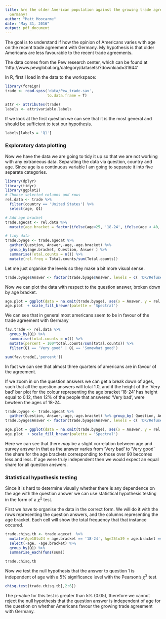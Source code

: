 ---
title: Are the older American population against the growing trade agreement with
  Germany?
author: "Matt Moocarme"
date: "May 31, 2016"
output: pdf_document
---

The goal is to understand if how the opinion of Americans varies with age on the recent trade agreement with Germany. My hypothesis is that older Americans are less favourable to the recent trade agreements.

The data comes from the Pew research center, which can be found at 'http://www.pewglobal.org/category/datasets/?download=31944' 

In R, first I load in the data to the workspace:
```{r , warning=FALSE}
library(foreign)
trade <- read.spss('data/Pew_trade.sav', 
                   to.data.frame = T)

attr <- attributes(trade)
labels <- attr$variable.labels
```


If we look at the first question we can see that it is the most general and should be sufficient to test our hypothesis.

```{r}
labels[labels = 'Q1']
```

### Exploratory data plotting

Now we have the data we are going to tidy it up so that we are not working with any extraneous data. Separating the data via question, country and age. Since age is a continuous variable I am going to separate it into five separate categories.
```{r, warning = F, message = F}
library(dplyr)
library(tidyr)
library(ggplot2)
# Choose selected columns and rows
rel.data <- trade %>% 
  filter(country == 'United States') %>% 
  select(age, Q1) 

# Add age bracket
trade.agecat <- rel.data %>% 
  mutate(age.bracket = factor(ifelse(age<25, '18-24', ifelse(age < 40, '25-39', ifelse(age < 60, '40-59', ifelse(age < 80, '60-79', 'Over 80'))))))

# tidy data
trade.byage <- trade.agecat %>% 
  gather(Question, Answer,-age,-age.bracket) %>% 
  group_by(age.bracket, Question, Answer ) %>% 
  summarise(Total.counts = n()) %>% 
  mutate(rel.freq = Total.counts/sum(Total.counts))
```

Let me just organise the levels so they make a bit more visual sense.
```{r}
trade.byage$Answer <- factor(trade.byage$Answer, levels = c( 'DK/Refused', 'Very bad', 'Somewhat bad', 'Somewhat good','Very good'))
```

Now we can plot the data with respect to the question answer, broken down by age bracket. 
```{r}
age.plot = ggplot(data = na.omit(trade.byage), aes(x = Answer, y = rel.freq, fill = age.bracket)) + geom_bar(stat = 'identity')
age.plot  + scale_fill_brewer(palette = 'Spectral')
```

We can see that in general most americans seem to be in favour of the trade agreement with Germany
```{r}
fav.trade <- rel.data %>% 
  group_by(Q1) %>% 
  summarise(total.counts = n()) %>% 
  mutate(percent = 100*total.counts/sum(total.counts)) %>% 
  filter(Q1 == 'Very good' | Q1 == 'Somewhat good')

sum(fav.trade[,'percent'])
```
In fact we can see that almost three quarters of americans are in favour of the agreement.


If we zoom in on the question answers we can get a break down of ages, such that all the question answers will total 1.0, and if the height of the 'Very bad' bar plot for the colour representing the age bracket '18-24' has height equal to 0.12, then 12% of the people that answered 'Very bad', were bewteen the ages of 18-24.

```{r}
trade.byage <- trade.agecat %>%  
  gather(Question, Answer,-age,-age.bracket) %>% group_by( Question, Answer, age.bracket ) %>% summarise(Total.counts = n()) %>% mutate(rel.freq = Total.counts/sum(Total.counts))
trade.byage$Answer <- factor(trade.byage$Answer, levels = c( 'DK/Refused', 'Very bad', 'Somewhat good', 'Somewhat bad','Very good'))

age.plot = ggplot(data = na.omit(trade.byage), aes(x = Answer, y = rel.freq, fill = age.bracket)) + geom_bar(stat = 'identity')
age.plot  + scale_fill_brewer(palette = 'Spectral')

```


Here we can see that there *may* be a slight correlation between age and survey answer in that as the answer varies from 'Very bad' to 'Very good' the share for the age brackets corresponding to those over 60 becomes less and less. If age were truly independent then we would expect an equal share for all question answers.

### Statistical hypothesis testing
Since it is hard to determine visually whether there is any dependence on the age with the question answer we can use statistical hypothesis testing in the form of a $\chi^2$ test. 

First we have to organise the data in the correct form. We will do it with the rows representing the question answers, and the columns representing the age bracket. Each cell will show the total frequency that that instance occured.
```{r, warning = F}

trade.chisq.tb <- trade.agecat  %>% 
  mutate(Age18to24 = age.bracket == '18-24', Age25to39 = age.bracket == '25-39', Age40to59 = age.bracket == '40-59', Age60to79 = age.bracket == '60-79', Age80plus = age.bracket == 'Over 80') %>% 
  select(-age, -age.bracket) %>% 
  group_by(Q1) %>% 
  summarise_each(funs(sum))

trade.chisq.tb
```
Now we test the null hypothesis that the answer to question 1 is independent of age with a 5% significance level with the Pearson's $\chi^2$ test.
```{r}

chisq.test(trade.chisq.tb[,2:6])

```

The p-value for this test is greater than 5% (0.05), therefore we cannot reject the null hypothesis that the question answer is independent of age for the question on whether Americans favour the growing trade agreement with Germany.